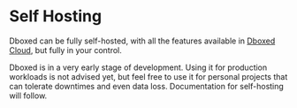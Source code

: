 
# Self Hosting

Dboxed can be fully self-hosted, with all the features available in [Dboxed Cloud](./dboxed-cloud), but fully in your
control.

<Callout type="warning">
    Dboxed is in a very early stage of development. Using it for production workloads is not advised yet, but feel free to use
    it for personal projects that can tolerate downtimes and even data loss.
</Callout>

<Callout type="warning">
    Documentation for self-hosting will follow.
</Callout>